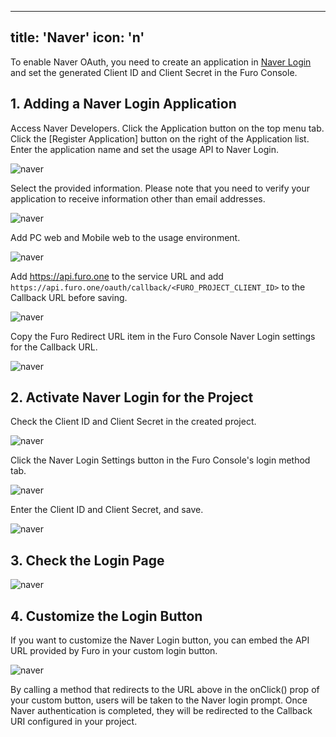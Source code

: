 ------
title: 'Naver'
icon: 'n'
---

To enable Naver OAuth, you need to create an application in [Naver Login](https://developers.naver.com/products/login/api/api.md) and set the generated Client ID and Client Secret in the Furo Console.

## 1. Adding a Naver Login Application

Access Naver Developers. Click the Application button on the top menu tab. Click the [Register Application] button on the right of the Application list. Enter the application name and set the usage API to Naver Login.

<img src="/images/naver1.png" alt="naver" />

Select the provided information. Please note that you need to verify your application to receive information other than email addresses.

<img src="/images/naver2.webp" alt="naver" />

Add PC web and Mobile web to the usage environment.

<img src="/images/naver3.png" alt="naver" />

Add https://api.furo.one to the service URL and add `https://api.furo.one/oauth/callback/<FURO_PROJECT_CLIENT_ID>` to the Callback URL before saving.

<img src="/images/naver4.png" alt="naver" />

Copy the Furo Redirect URL item in the Furo Console Naver Login settings for the Callback URL.

<img src="/images/naver5.jpeg" alt="naver" />

## 2. Activate Naver Login for the Project

Check the Client ID and Client Secret in the created project.

<img src="/images/naver6.png" alt="naver" />

Click the Naver Login Settings button in the Furo Console's login method tab.

<img src="/images/naver7.jpeg" alt="naver" />

Enter the Client ID and Client Secret, and save.

<img src="/images/naver8.jpeg" alt="naver" />

## 3. Check the Login Page

<img src="/images/naver9.png" alt="naver" />

## 4. Customize the Login Button

If you want to customize the Naver Login button, you can embed the API URL provided by Furo in your custom login button.

<img src="/images/naver10.jpeg" alt="naver" />

By calling a method that redirects to the URL above in the onClick() prop of your custom button, users will be taken to the Naver login prompt. Once Naver authentication is completed, they will be redirected to the Callback URI configured in your project.
